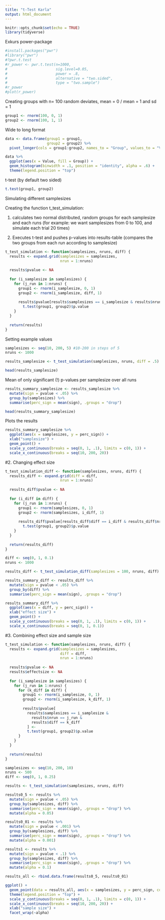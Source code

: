 ```yaml
---
title: "t-Test Karla"
output: html_document
---
```


```r
knitr::opts_chunk$set(echo = TRUE)
library(tidyverse)
```

Exkurs power-package
```r
#install.packages("pwr")
#library("pwr")
#?pwr.t.test
#r_power <- pwr.t.test(n=1000,
#                      sig.level=0.05,
#                      power = .8,
#                      alternative = "two.sided",
#                      type = "two.sample")
#r_power
#plot(r_power)
```

Creating groups with n= 100 random deviates, mean = 0 / mean = 1 and sd = 1
```r
group1 <- rnorm(100, 0, 1)
group2 <- rnorm(100, 1, 1)
```

Wide to long format
```r
data <- data.frame(group1 = group1,
                   group2 = group2) %>% 
  pivot_longer(cols = group1:group2, names_to = "Group", values_to = "Value")
```

```r
data %>% 
  ggplot(aes(x = Value, fill = Group)) +
  geom_histogram(binwidth = .1, position = "identity", alpha = .6) +
  theme(legend.position = "top")
```

t-test (by default two sided)
```r
t.test(group1, group2)
```


Simulating different samplesizes

Creating the function t_test_simulation:

1. calculates two normal distributed, random groups for each samplesize and each runs (for example: we want samplesizes from 0 to 100, and simulate each trial 20 times)

2. Executes t-test and pushes p-values into results-table (compares the two groups from each run according to samplesize)
```r
t_test_simulation <- function(samplesizes, nruns, diff) {
  results <- expand.grid(samplesizes = samplesizes,
                         nrun = 1:nruns)
  
  results$pvalue <- NA
  
  for (i_samplesize in samplesizes) { 
    for (j_run in 1:nruns) {
      group1 <- rnorm(i_samplesize, 0, 1)
      group2 <- rnorm(i_samplesize, diff, 1)
      
      results$pvalue[results$samplesizes == i_samplesize & results$nrun == j_run] <- 
        t.test(group1, group2)$p.value
    }
  }
  
  return(results)
}
```

Setting example values
```r
samplesizes <- seq(10, 200, 5) #10-200 in steps of 5
nruns <- 1000

results_samplesize <- t_test_simulation(samplesizes, nruns, diff = .5)

head(results_samplesize)
```

Mean of only significant (!) p-values per samplesize over all runs 
```r
results_summary_samplesize <- results_samplesize %>% 
  mutate(sign = pvalue < .05) %>% 
  group_by(samplesizes) %>% 
  summarise(perc_sign = mean(sign), .groups = "drop")

head(results_summary_samplesize)
```

Plots the results
```r
results_summary_samplesize %>% 
  ggplot(aes(x = samplesizes, y = perc_sign)) +
  xlab("samplesize") +
  geom_point() +
  scale_y_continuous(breaks = seq(0, 1, .1), limits = c(0, 1)) +
  scale_x_continuous(breaks = seq(10, 200, 20))
```


#2. Changing effect size 
```r
t_test_simulation_diff <- function(samplesizes, nruns, diff) {
  results_diff <- expand.grid(diff = diff,
                         nrun = 1:nruns)
  
  results_diff$pvalue <- NA
  
  for (i_diff in diff) {
    for (j_run in 1:nruns) {
      group1 <- rnorm(samplesizes, 0, 1)
      group2 <- rnorm(samplesizes, i_diff, 1)
      
      results_diff$pvalue[results_diff$diff == i_diff & results_diff$nrun == j_run] <- 
        t.test(group1, group2)$p.value
    }
  }
  
  return(results_diff)
}
```

```r
diff <- seq(0, 1, 0.1)
nruns <- 1000

results_diff <- t_test_simulation_diff(samplesizes = 100, nruns, diff)
```

```r
results_summary_diff <- results_diff %>% 
  mutate(sign = pvalue < .05) %>% 
  group_by(diff) %>% 
  summarise(perc_sign = mean(sign), .groups = "drop")
```

```r
results_summary_diff %>% 
  ggplot(aes(x = diff, y = perc_sign)) +
  xlab("effect size") +
  geom_point() +
  scale_y_continuous(breaks = seq(0, 1, .1), limits = c(0, 1)) +
  scale_x_continuous(breaks = seq(0, 1, 0.1))
```

#3. Combining effect size and sample size 
```r
t_test_simulation <- function(samplesizes, nruns, diff) {
  results <- expand.grid(samplesizes = samplesizes,
                         diff = diff,
                         nrun = 1:nruns)
  
  results$pvalue <- NA
  results$effectsize <- NA
  
  for (i_samplesize in samplesizes) { 
    for (j_run in 1:nruns) {
      for (k_diff in diff) {
        group1 <- rnorm(i_samplesize, 0, 1)
        group2 <- rnorm(i_samplesize, k_diff, 1)
        
        results$pvalue[
          results$samplesizes == i_samplesize &
            results$nrun == j_run &
            results$diff == k_diff
          ] <- 
          t.test(group1, group2)$p.value
      }
    }
  }
  
  return(results)
}
```

```r
samplesizes <- seq(10, 200, 10) 
nruns <- 500
diff <- seq(0, 1, 0.25)

results <- t_test_simulation(samplesizes, nruns, diff)

```

```r
results0_5 <- results %>% 
  mutate(sign = pvalue < .05) %>% 
  group_by(samplesizes, diff) %>%
  summarise(perc_sign = mean(sign), .groups = "drop") %>%
  mutate(alpha = 0.05)

results0_01 <- results %>% 
  mutate(sign = pvalue < .001) %>% 
  group_by(samplesizes, diff) %>%
  summarise(perc_sign = mean(sign), .groups = "drop") %>%
  mutate(alpha = 0.001)

results1 <- results %>% 
  mutate(sign = pvalue < .1) %>% 
  group_by(samplesizes, diff) %>%
  summarise(perc_sign = mean(sign), .groups = "drop") %>%
  mutate(alpha = 0.1)

results_all <- rbind.data.frame(results0_5, results0_01)
```


```r
ggplot() +
  geom_point(data = results_all, aes(x = samplesizes, y = perc_sign, colour = factor(diff, levels = seq(1, 0, -0.25), ordered = TRUE))) + guides(colour = guide_legend(title = "effect size")) +
  theme(legend.position = "top") +
  scale_y_continuous(breaks = seq(0, 1, .1), limits = c(0, 1)) +
  scale_x_continuous(breaks = seq(10, 200, 20)) +
  xlab("sample size") +
  facet_wrap(~alpha)

```


